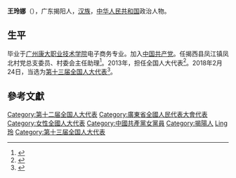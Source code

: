 '''王玲娜'''（{{bd|1988年||}}），广东揭阳人，[[汉族|汉族]]，[[中华人民共和国|中华人民共和国]]政治人物。

== 生平 ==
毕业于[[广州康大职业技术学院|广州康大职业技术学院]]电子商务专业。加入[[中国共产党|中国共产党]]。任揭西县凤江镇凤北村党总支委员、村委会主任助理<ref>{{Cite web|url=http://www.gd.xinhuanet.com/newscenter/2017-12/07/c_1122070485.htm|title=关于广东省十三届全国人大代表候选人人选（含后备人选）推荐名单的公示公告- 新华网|accessdate=2018-03-25|work=www.gd.xinhuanet.com|archive-url=https://web.archive.org/web/20180221193717/http://www.gd.xinhuanet.com/newscenter/2017-12/07/c_1122070485.htm|archive-date=2018-02-21|dead-url=yes}}</ref>。2013年，担任全国人大代表<ref>{{cite news|title=全国人大代表信息-王玲娜|url= http://210.82.31.1:8084/delegate/viewDelegate.action?dbid=121769|accessdate=2013-04-05|newspaper=全国人大网}}</ref>。2018年2月24日，当选为[[第十三届全国人大代表|第十三届全国人大代表]]<ref>{{Cite web|title=（受权发布）中华人民共和国第十三届全国人民代表大会代表名单-中新网|url=http://www.chinanews.com/gn/2018/02-25/8453959.shtml|accessdate=2021-02-13|work=中新网|archive-date=2018-02-27|archive-url=https://web.archive.org/web/20180227031724/http://www.chinanews.com/gn/2018/02-25/8453959.shtml|dead-url=no}}</ref>。

==參考文獻==
{{reflist}}

{{DEFAULTSORT:Wang王}}
[[Category:第十二届全国人大代表|Category:第十二届全国人大代表]]
[[Category:廣東省全國人民代表大會代表|Category:廣東省全國人民代表大會代表]]
[[Category:女性全國人大代表|Category:女性全國人大代表]]
[[Category:中國共產黨女黨員|Category:中國共產黨女黨員]]
[[Category:揭陽人|Category:揭陽人]]
[[Category:王姓|Ling玲]]
[[Category:第十三届全国人大代表|Category:第十三届全国人大代表]]


{{中国政治人物小作品}}
